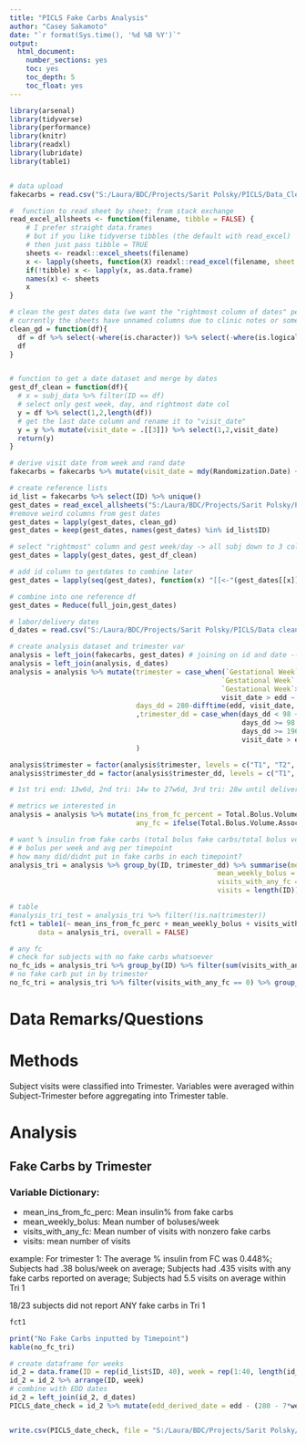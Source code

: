 ---
title: "PICLS Fake Carbs Analysis"
author: "Casey Sakamoto"
date: "`r format(Sys.time(), '%d %B %Y')`"
output:
  html_document:
    number_sections: yes
    toc: yes
    toc_depth: 5
    toc_float: yes
---

```{r setup, include=FALSE}
library(arsenal)
library(tidyverse)
library(performance)
library(knitr)
library(readxl)
library(lubridate)
library(table1)


# data upload
fakecarbs = read.csv("S:/Laura/BDC/Projects/Sarit Polsky/PICLS/Data_Clean/fake_carb_boluses.csv")
```

```{r functions, include = FALSE}
#  function to read sheet by sheet; from stack exchange
read_excel_allsheets <- function(filename, tibble = FALSE) {
    # I prefer straight data.frames
    # but if you like tidyverse tibbles (the default with read_excel)
    # then just pass tibble = TRUE
    sheets <- readxl::excel_sheets(filename)
    x <- lapply(sheets, function(X) readxl::read_excel(filename, sheet = X))
    if(!tibble) x <- lapply(x, as.data.frame)
    names(x) <- sheets
    x
}

# clean the gest dates data (we want the "rightmost column of dates" per sarit)
# currently the sheets have unnamed columns due to clinic notes or some other magic
clean_gd = function(df){
  df = df %>% select(-where(is.character)) %>% select(-where(is.logical))
  df
}


# function to get a date dataset and merge by dates
gest_df_clean = function(df){
  # x = subj_data %>% filter(ID == df)
  # select only gest week, day, and rightmost date col
  y = df %>% select(1,2,length(df))
  # get the last date column and rename it to "visit_date"
  y = y %>% mutate(visit_date = .[[3]]) %>% select(1,2,visit_date)
  return(y)
}


```

```{r data clean, include = FALSE}
# derive visit date from week and rand date
fakecarbs = fakecarbs %>% mutate(visit_date = mdy(Randomization.Date) + (7*Week.Num.))

# create reference lists
id_list = fakecarbs %>% select(ID) %>% unique() 
gest_dates = read_excel_allsheets("S:/Laura/BDC/Projects/Sarit Polsky/PICLS/Data_Raw/CURRENT_Gestational Age Calculator_v6 .xlsx")
#remove weird columns from gest dates
gest_dates = lapply(gest_dates, clean_gd)
gest_dates = keep(gest_dates, names(gest_dates) %in% id_list$ID)

# select "rightmost" column and gest week/day -> all subj down to 3 col
gest_dates = lapply(gest_dates, gest_df_clean)

# add id column to gestdates to combine later
gest_dates = lapply(seq(gest_dates), function(x) "[[<-"(gest_dates[[x]], paste0("ID"), value = names(gest_dates)[x]))

# combine into one reference df
gest_dates = Reduce(full_join,gest_dates)

# labor/delivery dates
d_dates = read.csv("S:/Laura/BDC/Projects/Sarit Polsky/PICLS/Data cleaning/CGM Data Check.csv") %>% mutate(ID = pid, edd = mdy(EDD_Final)) %>% select(ID, edd)

# create analysis dataset and trimester var
analysis = left_join(fakecarbs, gest_dates) # joining on id and date -- perfectomundo
analysis = left_join(analysis, d_dates)
analysis = analysis %>% mutate(trimester = case_when(`Gestational Week` < 14 ~ "T1",
                                                    `Gestational Week` < 28 & `Gestational Week` >= 14 ~ "T2",
                                                    `Gestational Week`>= 28 & visit_date < edd ~ "T3",
                                                    visit_date > edd ~ "PP"),
                               days_dd = 280-difftime(edd, visit_date, units = "days")
                               ,trimester_dd = case_when(days_dd < 98 ~ "T1",
                                                         days_dd >= 98 & days_dd < 196 ~ "T2",
                                                         days_dd >= 196 & visit_date < edd ~ "T3",
                                                         visit_date > edd ~ "PP")
                               )

analysis$trimester = factor(analysis$trimester, levels = c("T1", "T2", "T3", "PP"))
analysis$trimester_dd = factor(analysis$trimester_dd, levels = c("T1", "T2", "T3", "PP"))

# 1st tri end: 13w6d, 2nd tri: 14w to 27w6d, 3rd tri: 28w until delivery

# metrics we interested in
analysis = analysis %>% mutate(ins_from_fc_percent = Total.Bolus.Volume.Associated.With.Fake.Carbs/Total.Bolus.Volume*100,
                               any_fc = ifelse(Total.Bolus.Volume.Associated.With.Fake.Carbs > 0, 1, 0))

# want % insulin from fake carbs (total bolus fake carbs/total bolus vol), avg per timepoint (trimesters)
# # bolus per week and avg per timepoint
# how many did/didnt put in fake carbs in each timepoint?
analysis_tri = analysis %>% group_by(ID, trimester_dd) %>% summarise(mean_ins_from_fc_perc = mean(ins_from_fc_percent),
                                                   mean_weekly_bolus = mean(Number.of..Other..Events.With.Bolus),
                                                   visits_with_any_fc = sum(any_fc),
                                                   visits = length(ID)) %>% ungroup

```


```{r analysis, include = FALSE}
# table
#analysis_tri_test = analysis_tri %>% filter(!is.na(trimester))
fct1 = table1(~ mean_ins_from_fc_perc + mean_weekly_bolus + visits_with_any_fc + visits | trimester_dd, 
       data = analysis_tri, overall = FALSE)

# any fc
# check for subjects with no fake carbs whatsoever
no_fc_ids = analysis_tri %>% group_by(ID) %>% filter(sum(visits_with_any_fc) == 0) %>% summarise(ID, trimester_dd) %>% unique()
# no fake carb put in by trimester
no_fc_tri = analysis_tri %>% filter(visits_with_any_fc == 0) %>% group_by(trimester_dd) %>% summarise(no_inputted_fake_carbs=n())
```
# Data Remarks/Questions

# Methods
Subject visits were classified into Trimester. Variables were averaged within Subject-Trimester before aggregating into Trimester table.

# Analysis
## Fake Carbs by Trimester

### Variable Dictionary:
- mean_ins_from_fc_perc: Mean insulin% from fake carbs
- mean_weekly_bolus: Mean number of boluses/week
- visits_with_any_fc: Mean number of visits with nonzero fake carbs
- visits: mean number of visits

example: For trimester 1:
The average % insulin from FC was 0.448%;
Subjects had .38 bolus/week on average;
Subjects had .435 visits with any fake carbs reported on average;
Subjects had 5.5 visits on average within Tri 1

18/23 subjects did not report ANY fake carbs in Tri 1

```{r table1, echo=FALSE}
fct1
```


```{r did/nt fake carbs, echo = F}
print("No Fake Carbs inputted by Timepoint")
kable(no_fc_tri)
```

```{r output dates, eval = FALSE, echo = FALSE}
# create dataframe for weeks
id_2 = data.frame(ID = rep(id_list$ID, 40), week = rep(1:40, length(id_list$ID)))
id_2 = id_2 %>% arrange(ID, week)
# combine with EDD dates
id_2 = left_join(id_2, d_dates)
PICLS_date_check = id_2 %>% mutate(edd_derived_date = edd - (280 - 7*week)) %>% select(ID, edd, week, edd_derived_date)


write.csv(PICLS_date_check, file = "S:/Laura/BDC/Projects/Sarit Polsky/PICLS/Data_Raw/picls_date_check.csv")
```